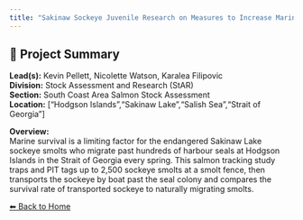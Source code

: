 ```yaml
---
title: "Sakinaw Sockeye Juvenile Research on Measures to Increase Marine Survival"
---
```


## 🧬 Project Summary

**Lead(s):** Kevin Pellett, Nicolette Watson, Karalea Filipovic  
**Division:** Stock Assessment and Research (StAR)  
**Section:** South Coast Area Salmon Stock Assessment  
**Location:** ["Hodgson Islands","Sakinaw Lake","Salish Sea","Strait of Georgia"]  

**Overview:**  
Marine survival is a limiting factor for the endangered Sakinaw Lake sockeye smolts who migrate past hundreds of harbour seals at Hodgson Islands in the Strait of Georgia every spring. This salmon tracking study traps and PIT tags up to 2,500 sockeye smolts at a smolt fence, then transports the sockeye by boat past the seal colony and compares the survival rate of transported sockeye to naturally migrating smolts.

[⬅ Back to Home](../index.qmd)
